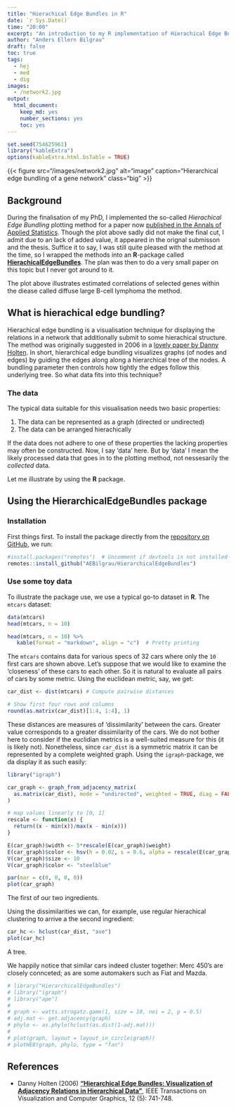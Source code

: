 ```yaml
---
title: "Hierachical Edge Bundles in R"
date: `r Sys.Date()`
time: "20:00"
excerpt: "An introduction to my R implementation of Hierachical Edge Bundles"
author: "Anders Ellern Bilgrau"
draft: false
toc: true
tags:
  - hej
  - med
  - dig
images:
  - /network2.jpg
output: 
  html_document: 
    keep_md: yes
    number_sections: yes
    toc: yes
---
```


```r
set.seed(754625961)
library("kableExtra")
options(kableExtra.html.bsTable = TRUE)
```

{{< figure src="/images/network2.jpg" alt="image" caption="Hierarchical edge bundling of a gene network" class="big" >}}

## Background

During the finalisation of my PhD, I implemented the so-called *Hierachical Edge Bundling* plotting method for a paper now [published in the Annals of Applied Statistics](https://projecteuclid.org/euclid.aoas/1536652979). 
Though the plot above sadly did not make the final cut, I admit due to an lack of added value, it appeared in the orignal submisson and the thesis. 
Suffice it to say, I was still quite pleased with the method at the time, so I wrapped the methods into an **R**-package called [**HierachicalEdgeBundles**](https://github.com/AEBilgrau/HierarchicalEdgeBundles). 
The plan was then to do a very small paper on this topic but I never got around to it.

The plot above illustrates estimated correlations of selected genes within the diease called diffuse large B-cell lymphoma the method.


## What is hierachical edge bundling?
Hierachical edge bundling is a visualisation technique for displaying the relations in a network that additionally submit to some hierachical structure.
The method was originally suggested in 2006 in a [lovely paper by Danny Holten](https://ieeexplore.ieee.org/document/4015425).
In short, hierarchical edge bundling visualizes graphs (of nodes and edges) by guiding the edges along along a hierarchical tree of the nodes.
A bundling parameter then controls how tightly the edges follow this underlying tree. 
So what data fits into this technique?

### The data 
The typical data suitable for this visualisation needs two basic properties:

1. The data can be represented as a graph (directed or undirected)
2. The data can be arranged hierachically 

If the data does not adhere to one of these properties the lacking properties may often be constructed. 
Now, I say 'data' here. But by 'data' I mean the likely processed data that goes in to the plotting method, not nessesarily the *collected* data. 

Let me illustrate by using the **R** package.


## Using the **HierarchicalEdgeBundles** package

### Installation

First things first. To install the package directly from the [repository on GitHub](https://github.com/AEBilgrau/HierarchicalEdgeBundles), we run:

```r
#install.packages("remotes")  # Uncomment if devtools is not installed
remotes::install_github("AEBilgrau/HierarchicalEdgeBundles")
```


### Use some toy data

To illustrate the package use, we use a typical go-to dataset in **R**. 
The `mtcars` dataset:

```r
data(mtcars)
head(mtcars, n = 10)
```
```r
head(mtcars, n = 10) %>% 
   kable(format = "markdown", align = "c")  # Pretty printing
```

The `mtcars` contains data for various specs of 32 cars where only the `10` first cars are shown above. 
Let's suppose that we would like to examine the 'closeness' of these cars to each other.
So it is natural to evaluate all pairs of cars by some metric. 
Using the euclidean metric, say, we get:


```r
car_dist <- dist(mtcars) # Compute pairwise distances 

# Show first four rows and columns 
round(as.matrix(car_dist)[1:4, 1:4], 1)
```

These distances are measures of 'dissimilarity' between the cars. 
Greater value corresponds to a greater dissimilarity of the cars.
We do not bother here to consider if the euclidian metrics is a well-suited measure for this (it is likely not).
Nonetheless, since `car_dist` is a symmetric matrix it can be represented by a complete weighted graph. Using the `igraph`-package, we da display it as such easily:

```r
library("igraph")

car_graph <- graph_from_adjacency_matrix(
  as.matrix(car_dist), mode = "undirected", weighted = TRUE, diag = FALSE
)

# map values linearly to [0, 1]
rescale <- function(x) {  
  return((x - min(x))/max(x - min(x)))
}

E(car_graph)$width <- 5*rescale(E(car_graph)$weight)
E(car_graph)$color <- hsv(h = 0.02, s = 0.6, alpha = rescale(E(car_graph)$weight))
V(car_graph)$size <- 10
V(car_graph)$color <- "steelblue"

par(mar = c(0, 0, 0, 0))
plot(car_graph)
```

The first of our two ingredients.

Using the  dissimilarities we can, for example, use regular hierachical clustering to arrive a the second ingredient:

```r
car_hc <- hclust(car_dist, "ave")
plot(car_hc)
```

A tree.

We happily notice that similar cars indeed cluster together: Merc 450's are closely connceted; as are some automakers such as Fiat and Mazda. 



```r
# library("HierarchicalEdgeBundles")
# library("igraph")
# library("ape")
# 
# graph <- watts.strogatz.game(1, size = 10, nei = 2, p = 0.5)
# adj.mat <- get.adjacency(graph)
# phylo <- as.phylo(hclust(as.dist(1-adj.mat)))
# 
# plot(graph, layout = layout_in_circle(graph))
# plotHEB(graph, phylo, type = "fan")
```



## References

* Danny Holten (2006) [**"Hierarchical Edge Bundles: Visualization of Adjacency Relations in Hierarchical Data"**](https://ieeexplore.ieee.org/document/4015425), IEEE Transactions on Visualization and Computer Graphics, 12 (5): 741-748.

